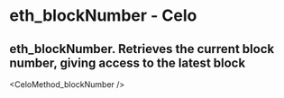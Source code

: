# eth_blockNumber  - Celo

## eth_blockNumber. Retrieves the current block number, giving access to the latest block


<CeloMethod_blockNumber />
